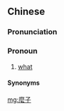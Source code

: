 {{also|么子}}
==Chinese==
{{zh-forms|s=么子}}

===Pronunciation===
{{zh-pron
|x=mo3 zr
|cat=pron
}}

===Pronoun===
{{zh-pronoun}}

# {{lb|zh|Xiang}} [[what]]

====Synonyms====
{{zh-dial|什麼}}

[[mg:麼子]]